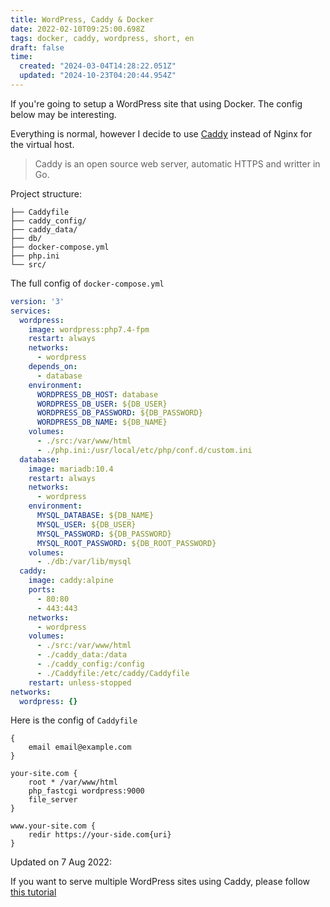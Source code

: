```yaml
---
title: WordPress, Caddy & Docker
date: 2022-02-10T09:25:00.698Z
tags: docker, caddy, wordpress, short, en
draft: false
time:
  created: "2024-03-04T14:28:22.051Z"
  updated: "2024-10-23T04:20:44.954Z"
---
```


If you're going to setup a WordPress site that using Docker. The config below may be interesting.

Everything is normal, however I decide to use [Caddy](https://caddyserver.com/) instead of Nginx for the virtual host.

> Caddy is an open source web server, automatic HTTPS and writter in Go.

Project structure:

```shell
├── Caddyfile
├── caddy_config/
├── caddy_data/
├── db/
├── docker-compose.yml
├── php.ini
└── src/
```

The full config of `docker-compose.yml`

```yml
version: '3'
services:
  wordpress:
    image: wordpress:php7.4-fpm
    restart: always
    networks:
      - wordpress
    depends_on:
      - database
    environment:
      WORDPRESS_DB_HOST: database
      WORDPRESS_DB_USER: ${DB_USER}
      WORDPRESS_DB_PASSWORD: ${DB_PASSWORD}
      WORDPRESS_DB_NAME: ${DB_NAME}
    volumes:
      - ./src:/var/www/html
      - ./php.ini:/usr/local/etc/php/conf.d/custom.ini
  database:
    image: mariadb:10.4
    restart: always
    networks:
      - wordpress
    environment:
      MYSQL_DATABASE: ${DB_NAME}
      MYSQL_USER: ${DB_USER}
      MYSQL_PASSWORD: ${DB_PASSWORD}
      MYSQL_ROOT_PASSWORD: ${DB_ROOT_PASSWORD}
    volumes:
      - ./db:/var/lib/mysql
  caddy:
    image: caddy:alpine
    ports:
      - 80:80
      - 443:443
    networks:
      - wordpress
    volumes:
      - ./src:/var/www/html
      - ./caddy_data:/data
      - ./caddy_config:/config
      - ./Caddyfile:/etc/caddy/Caddyfile
    restart: unless-stopped
networks:
  wordpress: {}
```

Here is the config of `Caddyfile`

```shell
{
	email email@example.com
}

your-site.com {
	root * /var/www/html
	php_fastcgi wordpress:9000
	file_server
}

www.your-site.com {
	redir https://your-side.com{uri}
}
```

Updated on 7 Aug 2022:

If you want to serve multiple WordPress sites using Caddy, please follow [this tutorial](https://www.winters.nz/docker/wordpress-caddy/)
